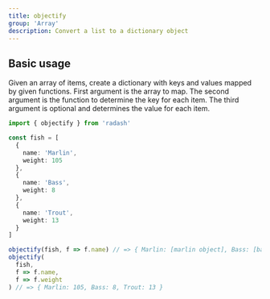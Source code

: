 ```yaml
---
title: objectify
group: 'Array'
description: Convert a list to a dictionary object
---
```


## Basic usage

Given an array of items, create a dictionary with keys and values mapped by given functions.
First argument is the array to map. The second argument is the function to determine the key
for each item. The third argument is optional and determines the value for each item.

```ts
import { objectify } from 'radash'

const fish = [
  {
    name: 'Marlin',
    weight: 105
  },
  {
    name: 'Bass',
    weight: 8
  },
  {
    name: 'Trout',
    weight: 13
  }
]

objectify(fish, f => f.name) // => { Marlin: [marlin object], Bass: [bass object], ... }
objectify(
  fish,
  f => f.name,
  f => f.weight
) // => { Marlin: 105, Bass: 8, Trout: 13 }
```
